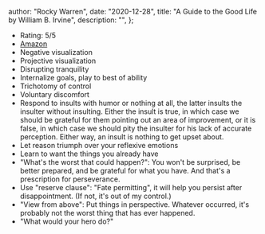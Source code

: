 
  author: "Rocky Warren",
  date: "2020-12-28",
  title: "A Guide to the Good Life by William B. Irvine",
  description: "",
};


- Rating: 5/5
- [Amazon](https://www.amazon.com/gp/product/0195374614)
- Negative visualization
- Projective visualization
- Disrupting tranquility
- Internalize goals, play to best of ability
- Trichotomy of control
- Voluntary discomfort
- Respond to insults with humor or nothing at all, the latter insults the insulter without insulting. Either the insult is true, in which case we should be grateful for them pointing out an area of improvement, or it is false, in which case we should pity the insulter for his lack of accurate perception. Either way, an insult is nothing to get upset about.
- Let reason triumph over your reflexive emotions
- Learn to want the things you already have
- "What's the worst that could happen?": You won't be surprised, be better prepared, and be grateful for what you have. And that's a prescription for perseverance.
- Use "reserve clause": "Fate permitting", it will help you persist after disappointment. (If not, it's out of my control.)
- "View from above": Put things in perspective. Whatever occurred, it's probably not the worst thing that has ever happened.
- "What would your hero do?"
